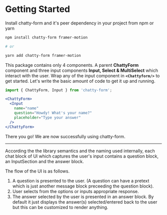 # Getting Started

Install chatty-form and it's peer dependency in your project from npm or yarn

```sh
npm install chatty-form framer-motion

# or

yarn add chatty-form framer-motion
```

This package contains only 4 components. A parent **ChattyForm** component and three input components **Input, Select & MultiSelect** which interact with the user.
Wrap any of the input component in **`<Chattyform/>`** to get started. Let's write the basic amount of code to get it up and running.

```jsx
import { ChattyForm, Input } from 'chatty-form';
```

```.jsx
<ChattyForm>
  <Input
    name="name"
    question="Howdy! What's your name?"
    placeholder="Type your answer"
  />
</ChattyForm>
```

There you go! We are now successfully using chatty-form.

---

According the the library semantics and the naming used internally, each chat block of UI which captures the user's input contains a question block, an InputSection and the answer block.

The flow of the UI is as follows.

1. A question is presented to the user. (A question can have a pretext which is just another message block preceeding the question block).
2. User selects from the options or inputs appropriate response.
3. The answer selected by the user is presented in an answer block. By default it just displays the answer(s) selected/entered back to the user but this can be customized to render anything.
